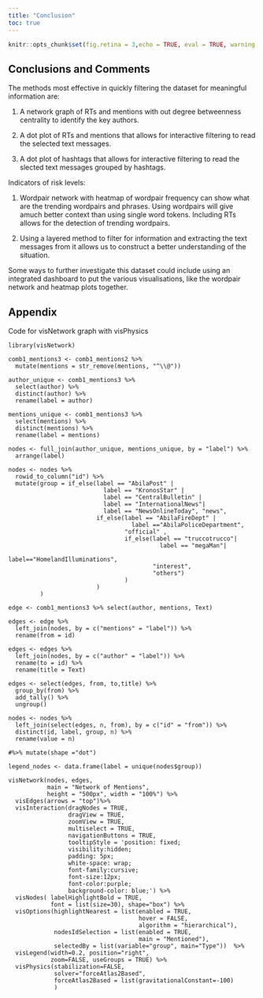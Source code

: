 ```yaml
---
title: "Conclusion"
toc: true
---
```


```r
knitr::opts_chunk$set(fig.retina = 3,echo = TRUE, eval = TRUE, warning = FALSE, message = FALSE)
```

## Conclusions and Comments 

The methods most effective in quickly filtering the dataset for meaningful information are:

1. A network graph of RTs and mentions with out degree betweenness centrality to identify the key authors. 

2. A dot plot of RTs and mentions that allows for interactive filtering to read the selected text messages. 

3. A dot plot of hashtags that allows for interactive filtering to read the slected text messages grouped by hashtags. 

Indicators of risk levels: 

1. Wordpair network with heatmap of wordpair frequency can show what are the trending wordpairs and phrases. Using wordpairs will give amuch better context than using single word tokens. Including RTs allows for the detection of trending wordpairs. 

2. Using a layered method to filter for information and extracting the text messages from it allows us to construct a better understanding of the situation. 

Some ways to further investigate this dataset could include using an integrated dashboard to put the various visualisations, like the wordpair network and heatmap plots together. 

## Appendix 

Code for visNetwork graph with visPhysics

```
library(visNetwork)

comb1_mentions3 <- comb1_mentions2 %>% 
  mutate(mentions = str_remove(mentions, "^\\@"))

author_unique <- comb1_mentions3 %>% 
  select(author) %>% 
  distinct(author) %>% 
  rename(label = author)

mentions_unique <- comb1_mentions3 %>% 
  select(mentions) %>% 
  distinct(mentions) %>% 
  rename(label = mentions)

nodes <- full_join(author_unique, mentions_unique, by = "label") %>% 
  arrange(label)

nodes <- nodes %>% 
  rowid_to_column("id") %>% 
  mutate(group = if_else(label == "AbilaPost" |
                           label == "KronosStar" | 
                           label == "CentralBulletin" | 
                           label == "InternationalNews"| 
                           label == "NewsOnlineToday", "news", 
                         if_else(label == "AbilaFireDept" |
                                   label =="AbilaPoliceDepartment", 
                                 "official" , 
                                 if_else(label == "truccotrucco"| 
                                           label == "megaMan"|
                                          label=="HomelandIlluminations",
                                         "interest",  
                                         "others")
                                 )
                         )
         )

edge <- comb1_mentions3 %>% select(author, mentions, Text)

edges <- edge %>% 
  left_join(nodes, by = c("mentions" = "label")) %>% 
  rename(from = id)

edges <- edges %>% 
  left_join(nodes, by = c("author" = "label")) %>% 
  rename(to = id) %>% 
  rename(title = Text)

edges <- select(edges, from, to,title) %>% 
  group_by(from) %>% 
  add_tally() %>% 
  ungroup() 

nodes <- nodes %>% 
  left_join(select(edges, n, from), by = c("id" = "from")) %>% 
  distinct(id, label, group, n) %>% 
  rename(value = n) 

#%>% mutate(shape ="dot")

legend_nodes <- data.frame(label = unique(nodes$group))

visNetwork(nodes, edges, 
           main = "Network of Mentions", 
           height = "500px", width = "100%") %>% 
  visEdges(arrows = "top")%>%  
  visInteraction(dragNodes = TRUE, 
                 dragView = TRUE, 
                 zoomView = TRUE, 
                 multiselect = TRUE,
                 navigationButtons = TRUE, 
                 tooltipStyle = 'position: fixed;
                 visibility:hidden;
                 padding: 5px;
                 white-space: wrap; 
                 font-family:cursive;
                 font-size:12px;
                 font-color:purple;
                 background-color: blue;') %>% 
  visNodes( labelHighlightBold = TRUE, 
            font = list(size=30), shape="box") %>% 
  visOptions(highlightNearest = list(enabled = TRUE, 
                                     hover = FALSE, 
                                     algorithm = "hierarchical"),
             nodesIdSelection = list(enabled = TRUE, 
                                     main = "Mentioned"),
             selectedBy = list(variable="group", main="Type"))  %>%
  visLegend(width=0.2, position="right", 
            zoom=FALSE, useGroups = TRUE) %>% 
  visPhysics(stabilization=FALSE, 
             solver="forceAtlas2Based", 
             forceAtlas2Based = list(gravitationalConstant=-100)
             )
```

